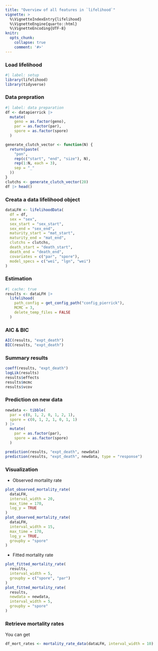 ```yaml
---
title: "Overview of all features in `lifelihood`"
vignette: >
  %\VignetteIndexEntry{lifelihood}
  %\VignetteEngine{quarto::html}
  %\VignetteEncoding{UTF-8}
knitr:
  opts_chunk:
    collapse: true
    comment: '#>'
---
```


### Load lifelihood

```r
#| label: setup
library(lifelihood)
library(tidyverse)
```

### Data prepration

```r
#| label: data preparation
df <- datapierrick |>
  mutate(
    geno = as.factor(geno),
    par = as.factor(par),
    spore = as.factor(spore)
  )

generate_clutch_vector <- function(N) {
  return(paste(
    "pon",
    rep(c("start", "end", "size"), N),
    rep(1:N, each = 3),
    sep = "_"
  ))
}
clutchs <- generate_clutch_vector(28)
df |> head()
```

### Creata a data lifelihood object

```r
dataLFH <- lifelihoodData(
  df = df,
  sex = "sex",
  sex_start = "sex_start",
  sex_end = "sex_end",
  maturity_start = "mat_start",
  maturity_end = "mat_end",
  clutchs = clutchs,
  death_start = "death_start",
  death_end = "death_end",
  covariates = c("par", "spore"),
  model_specs = c("wei", "lgn", "wei")
)

```

### Estimation

```r
#| cache: true
results <- dataLFH |>
  lifelihood(
    path_config = get_config_path("config_pierrick"),
    MCMC = 3,
    delete_temp_files = FALSE
  )
```

### AIC & BIC

```r
AIC(results, "expt_death")
BIC(results, "expt_death")
```

### Summary results

```r
coeff(results, "expt_death")
logLik(results)
results$effects
results$mcmc
results$vcov
```

### Prediction on new data

```r
newdata <- tibble(
  par = c(0, 1, 2, 0, 1, 2, 1),
  spore = c(0, 1, 2, 1, 0, 1, 1)
) |>
  mutate(
    par = as.factor(par),
    spore = as.factor(spore)
  )

prediction(results, "expt_death", newdata)
prediction(results, "expt_death", newdata, type = "response")
```

### Visualization

- Observed mortality rate

```r
plot_observed_mortality_rate(
  dataLFH,
  interval_width = 20,
  max_time = 170,
  log_y = TRUE
)
plot_observed_mortality_rate(
  dataLFH,
  interval_width = 15,
  max_time = 170,
  log_y = TRUE,
  groupby = "spore"
)
```

- Fitted mortality rate

```r
plot_fitted_mortality_rate(
  results,
  interval_width = 5,
  groupby = c("spore", "par")
)
plot_fitted_mortality_rate(
  results,
  newdata = newdata,
  interval_width = 5,
  groupby = "spore"
)
```

### Retrieve mortality rates

You can get 

```r
df_mort_rates <- mortality_rate_data(dataLFH, interval_width = 10)
```